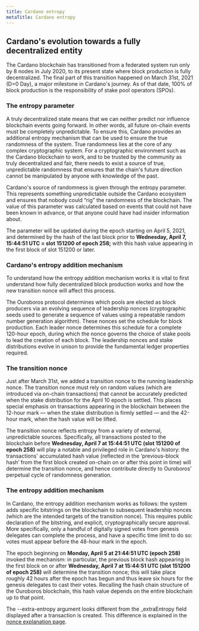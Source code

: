 ```yaml
---
title: Cardano entropy
metaTitle: Cardano entropy
---
```


## Cardano's evolution towards a fully decentralized entity

The Cardano blockchain has transitioned from a federated system run only by 8 nodes in July 2020, to its present state where block production is fully decentralized. The final part of this transition happened on March 31st, 2021 (D=0 Day), a major milestone in Cardano's journey. As of that date, 100% of block production is the responsibility of stake pool operators (SPOs).

### The entropy parameter

A truly decentralized state means that we can neither predict nor influence blockchain events going forward. In other words, all future on-chain events must be completely unpredictable. To ensure this, Cardano provides an additional entropy mechanism that can be used to ensure the true randomness of the system. True randomness lies at the core of any complex cryptographic system. For a cryptographic environment such as the Cardano blockchain to work, and to be trusted by the community as truly decentralized and fair, there needs to exist a source of true, unpredictable randomness that ensures that the chain's future direction cannot be manipulated by anyone with knowledge of the past.

Cardano's source of randomness is given through the entropy parameter.  This represents something unpredictable outside the Cardano ecosystem and ensures that nobody could “rig” the randomness of the blockchain. The value of this parameter was calculated based on events that could not have been known in advance, or that anyone could have had insider information about. 

The parameter will be updated during the epoch starting on April 5, 2021, and determined by the hash of the last block prior to **Wednesday, April 7, 15:44:51 UTC = slot 151200 of epoch 258;** with this hash value appearing in the first block of slot 151200 or later. 

### Cardano's entropy addition mechanism

To understand how the entropy addition mechanism works it is vital to first understand how fully decentralized block production works and how the new transition nonce will affect this process.

The Ouroboros protocol determines which pools are elected as block producers via an evolving sequence of leadership nonces (cryptographic seeds used to generate a sequence of values using a repeatable random number generation algorithm).  These nonces set the schedule for block production. Each leader nonce determines this schedule for a complete 120-hour epoch, during which the nonce governs the choice of stake pools to lead the creation of each block. The leadership nonces and stake distributions evolve in unison to provide the fundamental ledger properties required. 

### The transition nonce

Just after March 31st, we added a transition nonce to the running leadership nonce. The transition nonce must rely on random values (which are introduced via on-chain transactions) that cannot be accurately predicted when the stake distribution for the April 10 epoch is settled. This places special emphasis on transactions appearing in the blockchain between the 12-hour mark — when the stake distribution is firmly settled — and the 42-hour mark, when the hash value will be lifted.

The transition nonce reflects entropy from a variety of external, unpredictable sources. Specifically, all transactions posted to the blockchain before **Wednesday, April 7 at 15:44:51 UTC (slot 151200 of epoch 258)** will play a notable and privileged role in Cardano's history: the transactions' accumulated hash value (reflected in the ‘previous-block hash’ from the first block created on-chain on or after this point in time) will determine the transition nonce, and hence contribute directly to Ouroboros’ perpetual cycle of randomness generation. 

### The entropy addition mechanism

In Cardano, the entropy addition mechanism works as follows: the system adds specific bitstrings on the blockchain to subsequent leadership nonces (which are the intended targets of the transition nonce). This requires public declaration of the bitstring, and explicit, cryptographically secure approval. More specifically, only a handful of digitally signed votes from genesis delegates can complete the process, and have a specific time limit to do so: votes must appear before the 48-hour mark in the epoch.

The epoch beginning on **Monday, April 5 at 21:44:51 UTC (epoch 258)** invoked the mechanism: in particular, the previous block hash appearing in the first block on or after **Wednesday, April 7 at 15:44:51 UTC (slot 151200 of epoch 258)** will determine the transition nonce; this will take place roughly 42 hours after the epoch has begun and thus leave six hours for the genesis delegates to cast their votes. Recalling the hash chain structure of the Ouroboros blockchain, this hash value depends on the entire blockchain up to that point.

The --extra-entropy argument looks different from the _extraEntropy field displayed after a transaction is created. This difference is explained in the [nonce explanation page](https://docs.cardano.org/explore-cardano/explain-nonce/).



